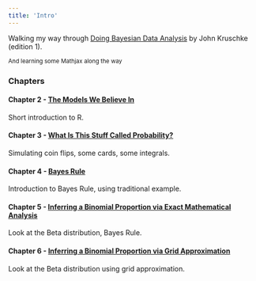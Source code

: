 ```yaml
---
title: 'Intro'
---
```


Walking my way through [Doing Bayesian Data Analysis](http://www.amazon.co.uk/Doing-Bayesian-Data-Analysis-Tutorial/dp/0123814855/ref=sr_1_2?s=books&ie=UTF8&qid=1432494439&sr=1-2&keywords=doing+bayesian+data+analysis) by John Kruschke (edition 1).

<sub>And learning some Mathjax along the way</sub>

### Chapters

#### Chapter 2 - [The Models We Believe In](chapter2-exercises.html)

Short introduction to R.

#### Chapter 3 - [What Is This Stuff Called Probability?](chapter3-exercises.html)

Simulating coin flips, some cards, some integrals.

#### Chapter 4 - [Bayes Rule](chapter4-exercises.html)

Introduction to Bayes Rule, using traditional example.

#### Chapter 5 - [Inferring a Binomial Proportion via Exact Mathematical Analysis](chapter5-exercises.html)

Look at the Beta distribution, Bayes Rule.

#### Chapter 6 - [Inferring a Binomial Proportion via Grid Approximation](chapter6-exercises.html)

Look at the Beta distribution using grid approximation.